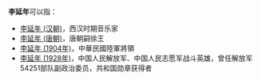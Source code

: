 '''李延年'''可以指：
* [[李延年_(汉朝)|李延年 (汉朝)]]，西汉时期音乐家
* [[李延年_(唐朝)|李延年 (唐朝)]]，唐朝嗣徐王
* [[李延年_(1904年)|李延年 (1904年)]]，中華民國陸軍將領
* [[李延年_(1928年)|李延年 (1928年)]]，中国人民解放军、中国人民志愿军战斗英雄，曾任解放军54251部队副政治委员，共和国勋章获得者
{{Disambiguation|Y|Cat=三字李姓人名消歧义}}